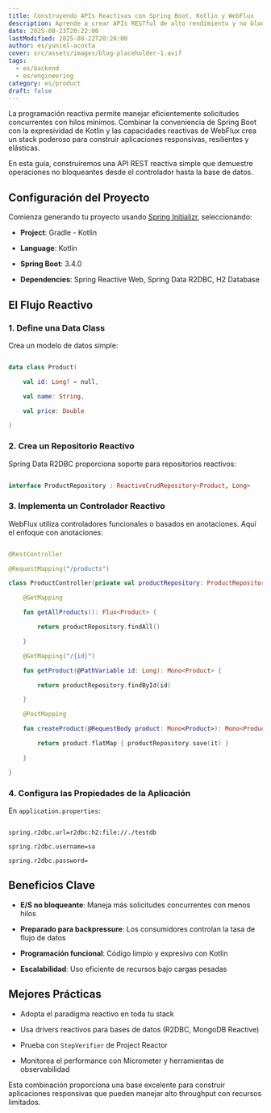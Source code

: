 ```yaml
---
title: Construyendo APIs Reactivas con Spring Boot, Kotlin y WebFlux
description: Aprende a crear APIs RESTful de alto rendimiento y no bloqueantes usando la poderosa combinación de Spring Boot, Kotlin y WebFlux.
date: 2025-08-23T20:22:00
lastModified: 2025-08-22T20:20:00
author: es/yuniel-acosta
cover: src/assets/images/blog-placeholder-1.avif
tags:
  - es/backend
  - es/engineering
category: es/product
draft: false
---
```

La programación reactiva permite manejar eficientemente solicitudes concurrentes con hilos mínimos. Combinar la conveniencia de Spring Boot con la expresividad de Kotlin y las capacidades reactivas de WebFlux crea un stack poderoso para construir aplicaciones responsivas, resilientes y elásticas.

En esta guía, construiremos una API REST reactiva simple que demuestre operaciones no bloqueantes desde el controlador hasta la base de datos.

## Configuración del Proyecto

Comienza generando tu proyecto usando [Spring Initializr](https://start.spring.io/), seleccionando:

- **Project**: Gradle - Kotlin

- **Language**: Kotlin

- **Spring Boot**: 3.4.0

- **Dependencies**: Spring Reactive Web, Spring Data R2DBC, H2 Database

## El Flujo Reactivo

### 1. Define una Data Class

Crea un modelo de datos simple:

```kotlin

data class Product(

    val id: Long? = null,

    val name: String,

    val price: Double

)

```

### 2. Crea un Repositorio Reactivo

Spring Data R2DBC proporciona soporte para repositorios reactivos:

```kotlin

interface ProductRepository : ReactiveCrudRepository<Product, Long>

```

### 3. Implementa un Controlador Reactivo

WebFlux utiliza controladores funcionales o basados en anotaciones. Aquí el enfoque con anotaciones:

```kotlin

@RestController

@RequestMapping("/products")

class ProductController(private val productRepository: ProductRepository) {

    @GetMapping

    fun getAllProducts(): Flux<Product> {

        return productRepository.findAll()

    }

    @GetMapping("/{id}")

    fun getProduct(@PathVariable id: Long): Mono<Product> {

        return productRepository.findById(id)

    }

    @PostMapping

    fun createProduct(@RequestBody product: Mono<Product>): Mono<Product> {

        return product.flatMap { productRepository.save(it) }

    }

}

```

### 4. Configura las Propiedades de la Aplicación

En `application.properties`:

```

spring.r2dbc.url=r2dbc:h2:file://./testdb

spring.r2dbc.username=sa

spring.r2dbc.password=

```

## Beneficios Clave

- **E/S no bloqueante**: Maneja más solicitudes concurrentes con menos hilos

- **Preparado para backpressure**: Los consumidores controlan la tasa de flujo de datos

- **Programación funcional**: Código limpio y expresivo con Kotlin

- **Escalabilidad**: Uso eficiente de recursos bajo cargas pesadas

## Mejores Prácticas

- Adopta el paradigma reactivo en toda tu stack

- Usa drivers reactivos para bases de datos (R2DBC, MongoDB Reactive)

- Prueba con `StepVerifier` de Project Reactor

- Monitorea el performance con Micrometer y herramientas de observabilidad

Esta combinación proporciona una base excelente para construir aplicaciones responsivas que pueden manejar alto throughput con recursos limitados.
